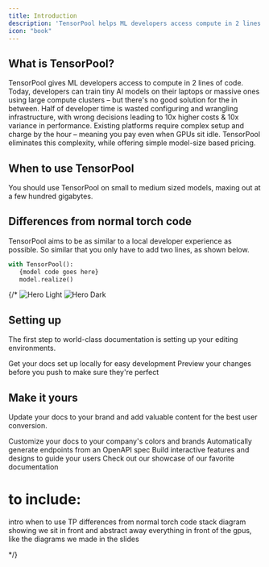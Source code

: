 ```yaml
---
title: Introduction
description: 'TensorPool helps ML developers access compute in 2 lines of code'
icon: "book"
---
```

## What is TensorPool?
TensorPool gives ML developers access to compute in 2 lines of code. Today, developers can train tiny AI models on their laptops or massive ones using large compute clusters – but there's no good solution for the in between. Half of developer time is wasted configuring and wrangling infrastructure, with wrong decisions leading to 10x higher costs & 10x variance in performance. Existing platforms require complex setup and charge by the hour – meaning you pay even when GPUs sit idle. TensorPool eliminates this complexity, while offering simple model-size based pricing.

## When to use TensorPool
You should use TensorPool on small to medium sized models, maxing out at a few hundred gigabytes.

## Differences from normal torch code 
TensorPool aims to be as similar to a local developer experience as possible. So similar that you only have to add two lines, as shown below.
```python
with TensorPool():
   {model code goes here}
   model.realize()
```
{/*
<img
  className="block dark:hidden"
  src="/images/hero-light.svg"
  alt="Hero Light"
/>
<img
  className="hidden dark:block"
  src="/images/hero-dark.svg"
  alt="Hero Dark"
/>

## Setting up

The first step to world-class documentation is setting up your editing environments.

<CardGroup cols={2}>
  <Card
    title="Edit Your Docs"
    icon="pen-to-square"
    href="https://mintlify.com/docs/quickstart"
  >
    Get your docs set up locally for easy development
  </Card>
  <Card
    title="Preview Changes"
    icon="image"
    href="https://mintlify.com/docs/development"
  >
    Preview your changes before you push to make sure they're perfect
  </Card>
</CardGroup>

## Make it yours

Update your docs to your brand and add valuable content for the best user conversion.

<CardGroup cols={2}>
  <Card
    title="Customize Style"
    icon="palette"
    href="https://mintlify.com/docs/settings/global"
  >
    Customize your docs to your company's colors and brands
  </Card>
  <Card
    title="Reference APIs"
    icon="code"
    href="https://mintlify.com/docs/api-playground/openapi"
  >
    Automatically generate endpoints from an OpenAPI spec
  </Card>
  <Card
    title="Add Components"
    icon="screwdriver-wrench"
    href="https://mintlify.com/docs/components/accordion"
  >
    Build interactive features and designs to guide your users
  </Card>
  <Card
    title="Get Inspiration"
    icon="stars"
    href="https://mintlify.com/customers"
  >
    Check out our showcase of our favorite documentation
  </Card>
</CardGroup>


# to include:
intro 
when to use TP 
differences from normal torch code
stack diagram showing we sit in front and abstract away everything in front of the gpus, like the diagrams we made in the slides

*/}